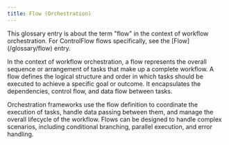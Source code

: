 ```yaml
---
title: Flow (Orchestration)
---
```


<Info>
This glossary entry is about the term "flow" in the context of workflow orchestration. For ControlFlow flows specifically, see the [Flow](/glossary/flow) entry.
    
</Info>

In the context of workflow orchestration, a flow represents the overall sequence or arrangement of tasks that make up a complete workflow. A flow defines the logical structure and order in which tasks should be executed to achieve a specific goal or outcome. It encapsulates the dependencies, control flow, and data flow between tasks. 

Orchestration frameworks use the flow definition to coordinate the execution of tasks, handle data passing between them, and manage the overall lifecycle of the workflow. Flows can be designed to handle complex scenarios, including conditional branching, parallel execution, and error handling.